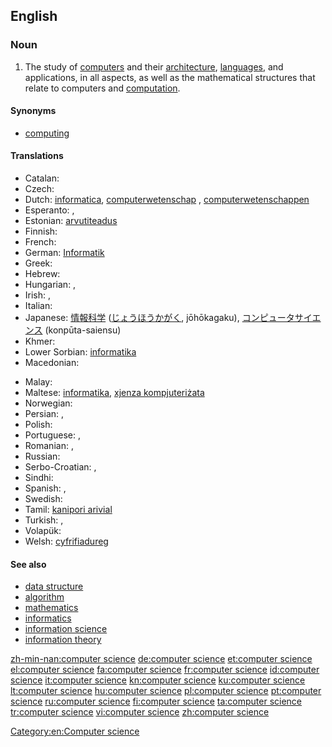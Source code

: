 ==English==

{{wikipedia}}

===Noun===
{{en-noun|sg=[[computer]] [[science]]|-}}

# The study of [[computer]]s and their [[computer architecture|architecture]], [[computer language|languages]], and applications, in all aspects, as well as the mathematical structures that relate to computers and [[computation]].

====Synonyms====
* [[computing]]

====Translations====
{{trans-top|study of computers and their architecture}}
* Catalan: {{t|ca|informàtica|f}}
* Czech: {{t+|cs|informatika|f}}
* Dutch: [[informatica]], [[computerwetenschap]] {{f}}, [[computerwetenschappen]] {{f|p}}
* Esperanto: {{t|eo|komputiko}}, {{t|eo|informa scienco}}
* Estonian: [[arvutiteadus]]
* Finnish: {{t+|fi|tietojenkäsittelytiede}}
* French: {{t+|fr|informatique|f}}
* German: [[Informatik]] {{f}}
* Greek: {{t|el|πληροφορική|f|tr=pliroforikí|sc=Grek}}
* Hebrew: {{t+|he|מדעי המחשב}}
* Hungarian: {{t+|hu|informatika}}, {{t|hu|számítástudomány}}
* Irish: {{t|ga|ríomheolaíocht|f}}, {{t|ga|eolaíocht ríomhaireachta|f}}
* Italian: {{t+|it|informatica|f}}
* Japanese: [[情報科学]] ([[じょうほうかがく]], jōhōkagaku), [[コンピュータサイエンス]] (konpūta-saiensu)
* Khmer: {{t|km|វិទ្យាសាស្ត្រគណិតូបករណ៍|tr=vi tyea sas keak net tob kor|sc=Khmr}}
* Lower Sorbian: [[informatika]] {{f}}
* Macedonian: {{t-|mk|информатика|f|tr=informátika}}
{{trans-mid}}
* Malay: {{t|ms|sains penkomputeran}}
* Maltese: [[informatika]], [[xjenza kompjuteriżata]]
* Norwegian: {{t|no|Informatikk}}
* Persian: {{t|fa|علوم رایانه|xs=Persian}},  {{t|fa|علوم کامپیوتر|xs=Persian}}
* Polish: {{t+|pl|informatyka|f}}
* Portuguese: {{t|pt|ciência da computação|f}}, {{t+|pt|informática|f}}
* Romanian: {{t|ro|știința calculatoarelor}}, {{t|ro|știința computerelor}}
* Russian: {{t+|ru|информатика|f}}
* Serbo-Croatian: {{t|sh|računarstvo|n}}, {{t|sh|računarska znanost}}
* Sindhi: {{t+|sd|ڳڻپيوڪيات|f}}
* Spanish: {{t+|es|informática|f}}, {{t|es|computación|f}}
* Swedish: {{t|sv|datavetenskap}}
* Tamil: [[kanipori arivial]]
* Turkish: {{t|tr|bilgisayar bilimi}}, {{t|tr|bilişim}}
* Volapük: {{t|vo|nünömav}}
* Welsh: [[cyfrifiadureg]] {{f}}
{{trans-bottom}}

====See also====
* [[data structure]]
* [[algorithm]]
* [[mathematics]]
* [[informatics]]
* [[information science]]
* [[information theory]]

[[Category:en:Computer science]]

[[zh-min-nan:computer science]]
[[de:computer science]]
[[et:computer science]]
[[el:computer science]]
[[fa:computer science]]
[[fr:computer science]]
[[id:computer science]]
[[it:computer science]]
[[kn:computer science]]
[[ku:computer science]]
[[lt:computer science]]
[[hu:computer science]]
[[pl:computer science]]
[[pt:computer science]]
[[ru:computer science]]
[[fi:computer science]]
[[ta:computer science]]
[[tr:computer science]]
[[vi:computer science]]
[[zh:computer science]]